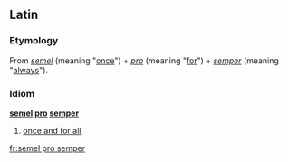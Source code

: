 ==Latin==

===Etymology===
From ''[[semel#Latin|semel]]'' (meaning "[[once]]") + ''[[pro#Latin|pro]]'' (meaning "[[for]]") + ''[[semper#Latin|semper]]'' (meaning "[[always]]").

===Idiom===
'''[[semel#Latin|semel]] [[pro#Latin|pro]] [[semper#Latin|semper]]'''

# {{context|idiomatic|lang=la}} [[once and for all]]

[[fr:semel pro semper]]